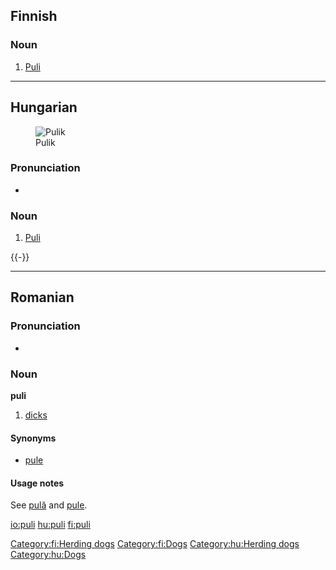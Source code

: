 {{also|Puli}}

==Finnish==
{{wikipedia|lang=fi}}

===Noun===
{{infl|fi|noun}}

# [[Puli]]

[[Category:fi:Herding dogs]]
[[Category:fi:Dogs]]

----

==Hungarian==
{{wikipedia|lang=hu}}
[[File:Puli 30.jpg|thumb|Pulik]]

===Pronunciation===
* {{IPA|[ˈpuli]|lang=hu}}

===Noun===
{{hu-noun|k}}

# [[Puli]]

[[Category:hu:Herding dogs]]
[[Category:hu:Dogs]]

{{attention|hu}}

{{-}}

----

==Romanian==

===Pronunciation===
*{{IPA|[pulʲ]|lang=ro}}

===Noun===
'''puli''' {{f|p}}

# {{plural of|pulă|lang=Romanian}} [[dicks]]

====Synonyms====
* [[pule]]

====Usage notes====
See [[pulă]] and [[pule#Usage notes|pule]].

[[io:puli]]
[[hu:puli]]
[[fi:puli]]